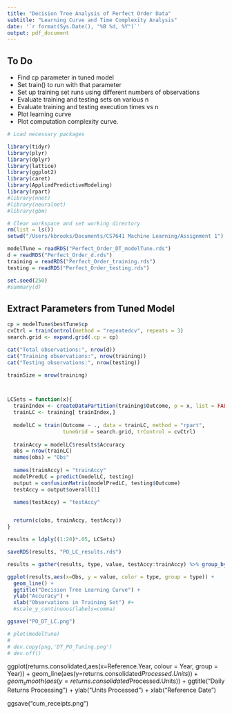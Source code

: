 ```yaml
---
title: "Decision Tree Analysis of Perfect Order Data"
subtitle: "Learning Curve and Time Complexity Analysis"
date: '`r format(Sys.Date(), "%B %d, %Y")`'
output: pdf_document
---
```


To Do
-----
* Find cp parameter in tuned model
* Set train() to run with that parameter
* Set up training set runs using different numbers of observations
* Evaluate training and testing sets on various n
* Evaluate training and testing execution times vs n
* Plot learning curve
* Plot computation complexity curve.

```r
# Load necessary packages 

library(tidyr)
library(plyr)
library(dplyr)
library(lattice)
library(ggplot2)
library(caret)
library(AppliedPredictiveModeling)
library(rpart)
#library(nnet)
#library(neuralnet)
#library(gbm)
```

```r
# Clear workspace and set working directory
rm(list = ls())
setwd("/Users/kbrooks/Documents/CS7641 Machine Learning/Assignment 1")

modelTune = readRDS("Perfect_Order_DT_modelTune.rds")
d = readRDS("Perfect_Order_d.rds")
training = readRDS("Perfect_Order_training.rds")
testing = readRDS("Perfect_Order_testing.rds")

set.seed(250)
#summary(d)

```

Extract Parameters from Tuned Model
-----------------------------------

```r

cp = modelTune$bestTune$cp
cvCtrl = trainControl(method = "repeatedcv", repeats = 3)
search.grid <- expand.grid(.cp = cp)

cat("Total observations:", nrow(d))
cat("Training observations:", nrow(training))
cat("Testing observations:", nrow(testing))

trainSize = nrow(training)



LCSets = function(x){
  trainIndex <- createDataPartition(training$Outcome, p = x, list = FALSE, times = 1)
  trainLC <- training[ trainIndex,]
  
  modelLC = train(Outcome ~ ., data = trainLC, method = "rpart", 
                  tuneGrid = search.grid, trControl = cvCtrl)
  
  trainAccy = modelLC$results$Accuracy
  obs = nrow(trainLC)
  names(obs) = "Obs"
  
  names(trainAccy) = "trainAccy"
  modelPredLC = predict(modelLC, testing)
  output = confusionMatrix(modelPredLC, testing$Outcome)
  testAccy = output$overall[1]

  names(testAccy) = "testAccy"


  return(c(obs, trainAccy, testAccy))
}

results = ldply((1:20)*.05, LCSets)

saveRDS(results, "PO_LC_results.rds")


```


```r
results = gather(results, type, value, testAccy:trainAccy) %>% group_by(type)

ggplot(results,aes(x=Obs, y = value, color = type, group = type)) + 
  geom_line() + 
  ggtitle("Decision Tree Learning Curve") +
  ylab("Accuracy") +
  xlab("Observations in Training Set") #+
  #scale_y_continuous(labels=comma)

ggsave("PO_DT_LC.png")

# plot(modelTune)
# 
# dev.copy(png,'DT_PO_Tuning.png')
# dev.off()
```

ggplot(returns.consolidated,aes(x=Reference.Year, colour = Year, group = Year)) + 
  geom_line(aes(y=returns.consolidated$Processed.Units)) + 
  geom_smooth(aes(y=returns.consolidated$Processed.Units)) +
  ggtitle("Daily Returns Processing") +
  ylab("Units Processed") +
  xlab("Reference Date")

ggsave("cum_receipts.png")